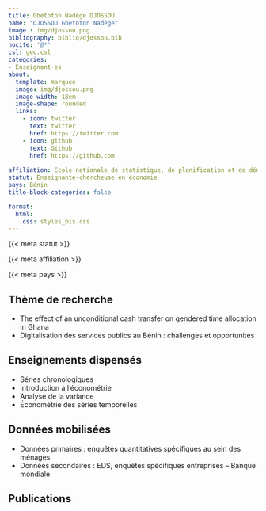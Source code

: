 ```yaml
---
title: Gbètoton Nadège DJOSSOU
name: "DJOSSOU Gbètoton Nadège"
image : img/djossou.png
bibliography: biblio/djossou.bib
nocite: '@*'
csl: geo.csl
categories: 
- Enseignant·es
about:
  template: marquee
  image: img/djossou.png
  image-width: 18em
  image-shape: rounded
  links:
    - icon: twitter
      text: twitter
      href: https://twitter.com
    - icon: github
      text: Github
      href: https://github.com
      
affiliation: Ecole nationale de statistique, de planification et de démographie (ENSPD), Université de Parakou
statut: Enseignante-chercheuse en économie
pays: Bénin
title-block-categories: false

format:
  html: 
    css: styles_bis.css
---
```


::: {#profil}
::: {#statut}
{{< meta statut >}}
:::

::: {#affiliation}
{{< meta affiliation >}}
:::

::: {#pays}
<i class="bi bi-globe2"></i> {{< meta pays >}}\
:::
:::

## <i class="bi bi-ui-checks-grid"></i> Thème de recherche

::: {#liste}
-   The effect of an unconditional cash transfer on gendered time allocation in Ghana
-   Digitalisation des services publics au Bénin : challenges et opportunités
:::

## <i class="bi bi-person-video3"></i> Enseignements dispensés

<div>

-   Séries chronologiques
-   Introduction à l'économétrie
-   Analyse de la variance
-   Économétrie des séries temporelles

</div>

## <i class="bi bi-clipboard-data"></i> Données mobilisées

-   Données primaires : enquêtes quantitatives spécifiques au sein des ménages
-   Données secondaires : EDS, enquêtes spécifiques entreprises -- Banque mondiale

## <i class="bi bi-file-earmark-text"></i> Publications

::: {#refs}
:::
